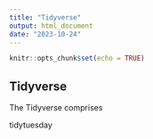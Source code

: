 ```yaml
---
title: "Tidyverse"
output: html_document
date: "2023-10-24"
---
```


```r
knitr::opts_chunk$set(echo = TRUE)
```

## Tidyverse

The Tidyverse comprises 

tidytuesday